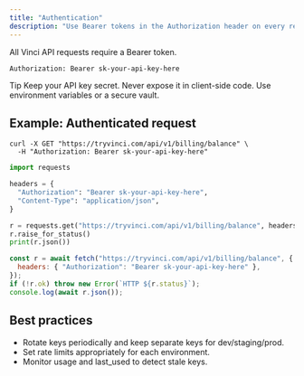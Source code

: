 ```yaml
---
title: "Authentication"
description: "Use Bearer tokens in the Authorization header on every request."
---
```


All Vinci API requests require a Bearer token.

```http title="HTTP Header"
Authorization: Bearer sk-your-api-key-here
```

Tip
Keep your API key secret. Never expose it in client-side code. Use environment variables or a secure vault.

## Example: Authenticated request

<CodeGroup>

```curl cURL
curl -X GET "https://tryvinci.com/api/v1/billing/balance" \
  -H "Authorization: Bearer sk-your-api-key-here"
```

```python authenticated_request.py
import requests

headers = {
  "Authorization": "Bearer sk-your-api-key-here",
  "Content-Type": "application/json",
}

r = requests.get("https://tryvinci.com/api/v1/billing/balance", headers=headers)
r.raise_for_status()
print(r.json())
```

```javascript authenticated_request.js
const r = await fetch("https://tryvinci.com/api/v1/billing/balance", {
  headers: { "Authorization": "Bearer sk-your-api-key-here" },
});
if (!r.ok) throw new Error(`HTTP ${r.status}`);
console.log(await r.json());
```

</CodeGroup>

## Best practices
- Rotate keys periodically and keep separate keys for dev/staging/prod.
- Set rate limits appropriately for each environment.
- Monitor usage and last_used to detect stale keys.